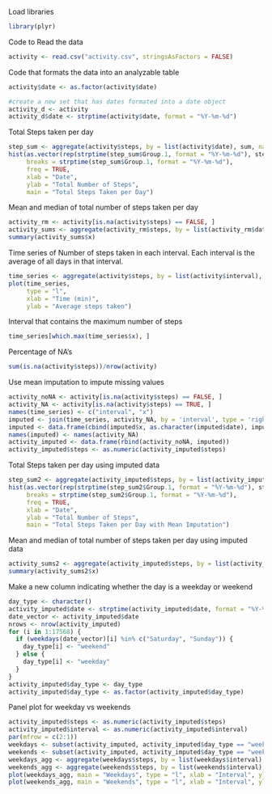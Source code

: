 Load libraries
```{r libraries, echo = TRUE}
library(plyr)
```

Code to Read the data
```{r reading data, echo = TRUE}


activity <- read.csv("activity.csv", stringsAsFactors = FALSE)
```

Code that formats the data into an analyzable table
```{r format data, echo = TRUE}
activity$date <- as.factor(activity$date)

#create a new set that has dates formated into a date object
activity_d <- activity
activity_d$date <- strptime(activity$date, format = "%Y-%m-%d")
```

Total Steps taken per day
```{r total steps, echo = TRUE}
step_sum <- aggregate(activity$steps, by = list(activity$date), sum, na.rm = TRUE)
hist(as.vector(rep(strptime(step_sum$Group.1, format = "%Y-%m-%d"), step_sum$x)), 
     breaks = strptime(step_sum$Group.1, format = "%Y-%m-%d"), 
     freq = TRUE, 
     xlab = "Date", 
     ylab = "Total Number of Steps", 
     main = "Total Steps Taken per Day")
```

Mean and median of total number of steps taken per day
```{r mean and median, echo = TRUE}
activity_rm <- activity[is.na(activity$steps) == FALSE, ]
activity_sums <- aggregate(activity_rm$steps, by = list(activity_rm$date), sum)
summary(activity_sums$x)
```

Time series of Number of steps taken in each interval. Each interval is the average of all days in that interval.
```{r time series, echo = TRUE}
time_series <- aggregate(activity$steps, by = list(activity$interval), mean, na.rm = TRUE)
plot(time_series,
     type = "l",
     xlab = "Time (min)",
     ylab = "Average steps taken")
```

Interval that contains the maximum number of steps
```{r max steps, echo = TRUE}
time_series[which.max(time_series$x), ]
```

Percentage of NA's
```{r percent NAs, echo = TRUE}
sum(is.na(activity$steps))/nrow(activity)
```

Use mean imputation to impute missing values
```{r impute, echo = TRUE}
activity_noNA <- activity[is.na(activity$steps) == FALSE, ]
activity_NA <- activity[is.na(activity$steps) == TRUE, ]
names(time_series) <- c("interval", "x")
imputed <- join(time_series, activity_NA, by = 'interval', type = 'right', match = 'all')
imputed <- data.frame(cbind(imputed$x, as.character(imputed$date), imputed$interval))
names(imputed) <- names(activity_NA)
activity_imputed <- data.frame(rbind(activity_noNA, imputed))
activity_imputed$steps <- as.numeric(activity_imputed$steps)
```

Total Steps taken per day using imputed data
```{r total steps imputed, echo = TRUE}
step_sum2 <- aggregate(activity_imputed$steps, by = list(activity_imputed$date), sum, na.rm = TRUE)
hist(as.vector(rep(strptime(step_sum2$Group.1, format = "%Y-%m-%d"), step_sum2$x)), 
     breaks = strptime(step_sum2$Group.1, format = "%Y-%m-%d"), 
     freq = TRUE, 
     xlab = "Date", 
     ylab = "Total Number of Steps", 
     main = "Total Steps Taken per Day with Mean Imputation")
```

Mean and median of total number of steps taken per day using imputed data
```{r mean and median imputed, echo = TRUE}
activity_sums2 <- aggregate(activity_imputed$steps, by = list(activity_imputed$date), sum)
summary(activity_sums2$x)
```

Make a new column indicating whether the day is a weekday or weekend
```{r day types, echo = TRUE}
day_type <- character()
activity_imputed$date <- strptime(activity_imputed$date, format = "%Y-%m-%d")
date_vector <- activity_imputed$date
nrows <- nrow(activity_imputed)
for (i in 1:17568) {
  if (weekdays(date_vector)[i] %in% c("Saturday", "Sunday")) {
    day_type[i] <- "weekend"
  } else {
    day_type[i] <- "weekday"
  } 
}
activity_imputed$day_type <- day_type
activity_imputed$day_type <- as.factor(activity_imputed$day_type)
```

Panel plot for weekday vs weekends
```{r weekday vs weekends, echo = TRUE}
activity_imputed$steps <- as.numeric(activity_imputed$steps)
activity_imputed$interval <- as.numeric(activity_imputed$interval)
par(mfrow = c(2:1))
weekdays <- subset(activity_imputed, activity_imputed$day_type == "weekday")
weekends <- subset(activity_imputed, activity_imputed$day_type == "weekend")
weekdays_agg <- aggregate(weekdays$steps, by = list(weekdays$interval), mean)
weekends_agg <- aggregate(weekends$steps, by = list(weekends$interval), mean)
plot(weekdays_agg, main = "Weekdays", type = "l", xlab = "Interval", ylab = "Number of steps")
plot(weekends_agg, main = "Weekends", type = "l", xlab = "Interval", ylab = "Number of steps")
```
